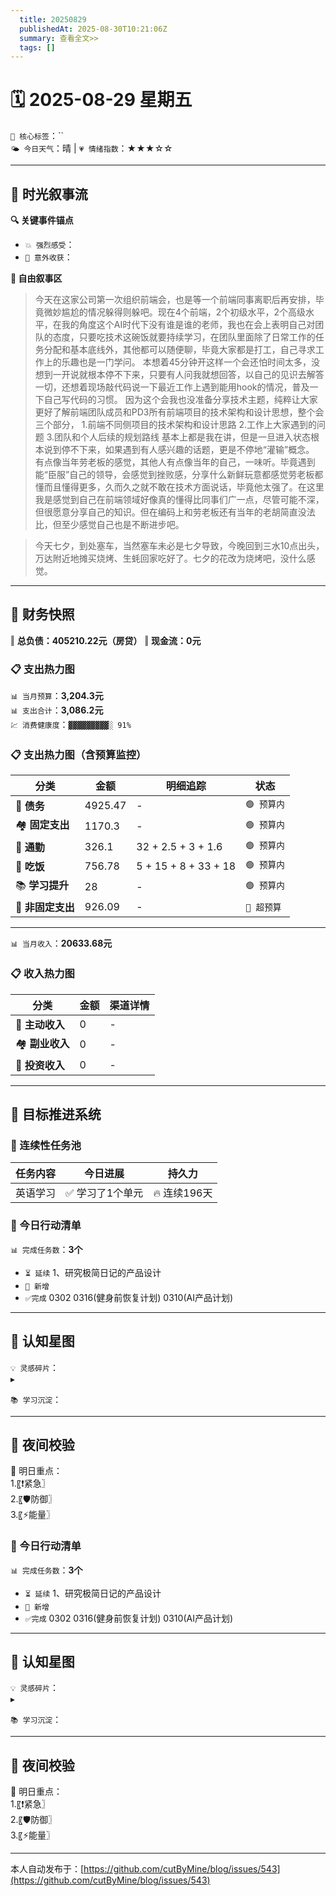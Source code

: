```yaml
---
  title: 20250829
  publishedAt: 2025-08-30T10:21:06Z
  summary: 查看全文>>
  tags: []
---
```


# 🗓️ 2025-08-29 星期五  
`🔑 核心标签`：``  
`🌤️ 今日天气`：晴 | `💗 情绪指数`：★★★☆☆   

---


## 🌊 **时光叙事流**
**🔍 关键事件锚点**  
- `💥 强烈感受`：             
- `🎉 意外收获`：           

**📖 自由叙事区**  
> 今天在这家公司第一次组织前端会，也是等一个前端同事离职后再安排，毕竟微妙尴尬的情况躲得则躲吧。现在4个前端，2个初级水平，2个高级水平，在我的角度这个AI时代下没有谁是谁的老师，我也在会上表明自己对团队的态度，只要吃技术这碗饭就要持续学习，在团队里面除了日常工作的任务分配和基本底线外，其他都可以随便聊，毕竟大家都是打工，自己寻求工作上的乐趣也是一门学问。
> 本想着45分钟开这样一个会还怕时间太多，没想到一开说就根本停不下来，只要有人问我就想回答，以自己的见识去解答一切，还想着现场敲代码说一下最近工作上遇到能用hook的情况，普及一下自己写代码的习惯。
> 因为这个会我也没准备分享技术主题，纯粹让大家更好了解前端团队成员和PD3所有前端项目的技术架构和设计思想，整个会三个部分，
1.前端不同侧项目的技术架构和设计思路
2.工作上大家遇到的问题
3.团队和个人后续的规划路线
> 基本上都是我在讲，但是一旦进入状态根本说到停不下来，如果遇到有人感兴趣的话题，更是不停地“灌输”概念。
> 有点像当年劳老板的感觉，其他人有点像当年的自己，一味听。毕竟遇到能“臣服”自己的领导，会感觉到挫败感，分享什么新鲜玩意都感觉劳老板都懂而且懂得更多，久而久之就不敢在技术方面说话，毕竟他太强了。在这里我是感觉到自己在前端领域好像真的懂得比同事们广一点，尽管可能不深，但很愿意分享自己的知识。但在编码上和劳老板还有当年的老胡简直没法比，但至少感觉自己也是不断进步吧。

> 今天七夕，到处塞车，当然塞车未必是七夕导致，今晚回到三水10点出头，万达附近地摊买烧烤、生蚝回家吃好了。七夕的花改为烧烤吧，没什么感觉。

---

## 💸 **财务快照**
‖ **总负债：405210.22元（房贷）**
‖ **现金流：0元**

### 📋 支出热力图

`📊 当月预算`：**3,204.3元**  
`📊 支出合计`：**3,086.2元**  
`💹 消费健康度`：`▓▓▓▓▓▓▓▓▓░ 91%`  
### 📋 支出热力图（含预算监控）
| 分类         | 金额    | 明细追踪                  | 状态           |
|--------------|---------|---------------------------|----------------|
| 🏦 **债务**    | 4925.47   |  -  | `🟢 预算内`   |
| 🏘️ **固定支出** | 1170.3     |  -  | `🟢 预算内`     |
| 🚌 **通勤**     | 326.1   |  32 + 2.5 + 3 + 1.6  | `🟢 预算内`     |
| 🍜 **吃饭**     | 756.78  | 5 + 15 + 8 + 33 + 18  | `🟢 预算内`   |
| 📚 **学习提升** | 28      | -     | `🟢 预算内`     |
| 🎲 **非固定支出** | 926.09   |  -  | `🔴 超预算`  |
---

`📊 当月收入`：**20633.68元**  

### 📋 收入热力图
| 分类         | 金额    | 渠道详情             |
|--------------|---------|-------------------------|
| 🏦 **主动收入**  | 0                | -        |
| 🏘️ **副业收入**  | 0                | -        |
| 🚌 **投资收入**  | 0                | -        |



---

## 🎯 **目标推进系统**

### 🔄 连续性任务池
| 任务内容                | 今日进展          | 持久力     |
|-------------------------|-------------------|------------|
| 英语学习         | ✅ 学习了1个单元 | 🔥 连续196天  |




### 📌 今日行动清单

`📊 完成任务数`：**3个**  
- `⏳ 延续` 1、研究极简日记的产品设计             
- `🚩 新增`   
- `✅完成` 0302   0316(健身前恢复计划)  0310(AI产品计划)


---

## 🌌 **认知星图**
`💡 灵感碎片`：  
▸ 


`📚 学习沉淀`：  
>    

---

## 🌃 夜间校验

🚀 明日重点：  
1.〖❗紧急〗  
2.〖🛡️防御〗  
3.〖⚡能量〗



### 📌 今日行动清单

`📊 完成任务数`：**3个**  
- `⏳ 延续` 1、研究极简日记的产品设计             
- `🚩 新增`   
- `✅完成` 0302   0316(健身前恢复计划)  0310(AI产品计划)


---

## 🌌 **认知星图**
`💡 灵感碎片`：  
▸ 


`📚 学习沉淀`：  
>    

---

## 🌃 夜间校验

🚀 明日重点：  
1.〖❗紧急〗  
2.〖🛡️防御〗  
3.〖⚡能量〗


---
本人自动发布于：[https://github.com/cutByMine/blog/issues/543](https://github.com/cutByMine/blog/issues/543)
